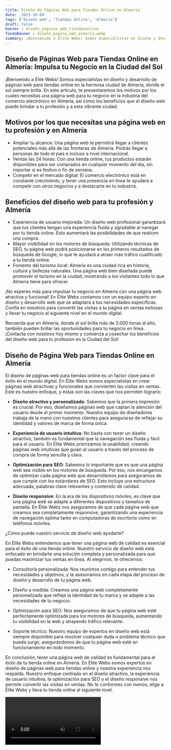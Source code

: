 ```yaml
---
title: Diseño de Páginas Web para Tiendas Online en Almería
date: '2023-10-04'
tags: ['Diseño web', 'Tiendas Online', 'Almería']
draft: false
banner : diseño_paginas_web_tiendasonline
fondoBanner : diseño_pagina_web_almería.webp
summary: ¡Bienvenido a Élite Webs! Somos especialistas en diseño y desarrollo de páginas web para tiendas online en la hermosa ciudad de Almería, donde el sol siempre brilla. En este artículo, te presentaremos los motivos por los cuales necesitas una página web para tu negocio en la industria del comercio electrónico en Almería, así como los beneficios que el diseño web puede brindar a tu profesión y a esta vibrante ciudad.
---
```


## Diseño de Páginas Web para Tiendas Online en Almería: Impulsa tu Negocio en la Ciudad del Sol

¡Bienvenido a Élite Webs! Somos especialistas en diseño y desarrollo de páginas web para tiendas online en la hermosa ciudad de Almería, donde el sol siempre brilla. En este artículo, te presentaremos los motivos por los cuales necesitas una página web para tu negocio en la industria del comercio electrónico en Almería, así como los beneficios que el diseño web puede brindar a tu profesión y a esta vibrante ciudad.

## Motivos por los que necesitas una página web en tu profesión y en Almería

- Ampliar tu alcance: Una página web te permitirá llegar a clientes potenciales más allá de las fronteras de Almería. Podrás llegar a personas de todo el país e incluso a nivel internacional.
- Ventas las 24 horas: Con una tienda online, tus productos estarán disponibles para ser comprados en cualquier momento del día, sin importar si es festivo o fin de semana.
- Competir en el mercado digital: El comercio electrónico está en constante crecimiento, y tener una presencia en línea te ayudará a competir con otros negocios y a destacarte en tu industria.

## Beneficios del diseño web para tu profesión y Almería

- Experiencia de usuario mejorada: Un diseño web profesional garantizará que tus clientes tengan una experiencia fluida y agradable al navegar por tu tienda online. Esto aumentará las posibilidades de que realicen una compra.
- Mayor visibilidad en los motores de búsqueda: Utilizando técnicas de SEO, tu página web podrá posicionarse en los primeros resultados de búsqueda de Google, lo que te ayudará a atraer más tráfico cualificado a tu tienda online.
- Fomento del turismo local: Almería es una ciudad rica en historia, cultura y bellezas naturales. Una página web bien diseñada puede promover el turismo en la ciudad, mostrando a los visitantes todo lo que Almería tiene para ofrecer.

¡No esperes más para impulsar tu negocio en Almería con una página web atractiva y funcional! En Élite Webs contamos con un equipo experto en diseño y desarrollo web que se adaptará a tus necesidades específicas. Confía en nosotros para convertir las visitas a tu página en ventas exitosas y llevar tu negocio al siguiente nivel en el mundo digital.

Recuerda que en Almería, donde el sol brilla más de 3.000 horas al año, también pueden brillar las oportunidades para tu negocio en línea. ¡Contacta con nosotros hoy mismo y comienza a cosechar los beneficios del diseño web para tu profesión en la Ciudad del Sol!

<GifSeo />

<Cta />

## Diseño de Página Web para Tiendas Online en Almería

El diseño de páginas web para tiendas online es un factor clave para el éxito en el mundo digital. En Élite Webs somos especialistas en crear páginas web atractivas y funcionales que convierten las visitas en ventas. Este es nuestro enfoque, y estas son las claves que nos permiten lograrlo:

- **Diseño atractivo y personalizado**: Sabemos que la primera impresión es crucial. Por eso, diseñamos páginas web que captan la atención del usuario desde el primer momento. Nuestro equipo de diseñadores trabaja de la mano con nuestros clientes para asegurarse de reflejar su identidad y valores de marca de forma única.

- **Experiencia de usuario intuitiva**: No basta con tener un diseño atractivo, también es fundamental que la navegación sea fluida y fácil para el usuario. En Élite Webs priorizamos la usabilidad, creando páginas web intuitivas que guían al usuario a través del proceso de compra de forma sencilla y clara.

- **Optimización para SEO**: Sabemos lo importante que es que una página web sea visible en los motores de búsqueda. Por eso, nos encargamos de optimizar cada página web que desarrollamos para asegurarnos de que cumple con los estándares de SEO. Esto incluye una estructura adecuada, palabras clave relevantes y contenido de calidad.

- **Diseño responsive**: En la era de los dispositivos móviles, es clave que una página web se adapte a diferentes dispositivos y tamaños de pantalla. En Élite Webs nos aseguramos de que cada página web que creamos sea completamente responsive, garantizando una experiencia de navegación óptima tanto en computadoras de escritorio como en teléfonos móviles.

¿Cómo puede nuestro servicio de diseño web ayudarte?

En Élite Webs entendemos que tener una página web de calidad es esencial para el éxito de una tienda online. Nuestro servicio de diseño web está enfocado en brindarte una solución completa y personalizada para que puedas maximizar tus ventas en línea. Al elegirnos, te ofrecemos:

- Consultoría personalizada: Nos reunimos contigo para entender tus necesidades y objetivos, y te asesoramos en cada etapa del proceso de diseño y desarrollo de tu página web.

- Diseño a medida: Creamos una página web completamente personalizada que refleje la identidad de tu marca y se adapte a las necesidades de tu negocio.

- Optimización para SEO: Nos aseguramos de que tu página web esté perfectamente optimizada para los motores de búsqueda, aumentando tu visibilidad en la web y atrayendo tráfico relevante.

- Soporte técnico: Nuestro equipo de expertos en diseño web está siempre disponible para resolver cualquier duda o problema técnico que pueda surgir, asegurándonos de que tu página web esté en funcionamiento en todo momento.

En conclusión, tener una página web de calidad es fundamental para el éxito de tu tienda online en Almería. En Élite Webs somos expertos en diseño de páginas web para tiendas online y nuestra experiencia nos respalda. Nuestro enfoque centrado en el diseño atractivo, la experiencia de usuario intuitiva, la optimización para SEO y el diseño responsive nos permite convertir las visitas en ventas. No te conformes con menos, elige a Élite Webs y lleva tu tienda online al siguiente nivel.

<Video />

<CtaBot job='Tiendas Online' city='Almería'/>

<Gmaps query='Almería+españa+maps' />